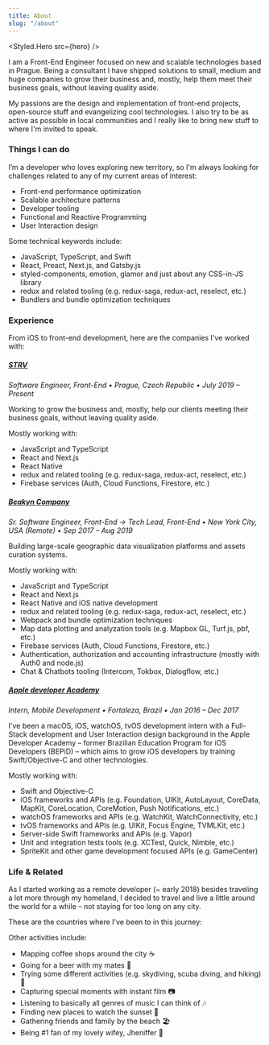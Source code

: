 ```yaml
---
title: About
slug: "/about"
---
```




<Styled.Hero src={hero} />

I am a Front-End Engineer focused on new and scalable technologies based in Prague. Being a consultant I have shipped solutions to small, medium and huge companies to grow their business and, mostly, help them meet their business goals, without leaving quality aside.

My passions are the design and implementation of front-end projects, open-source stuff and evangelizing cool technologies. I also try to be as active as possible in local communities and I really like to bring new stuff to where I'm invited to speak.

### Things I can do

I’m a developer who loves exploring new territory, so I'm always looking for challenges related to any of my current areas of interest:

- Front-end performance optimization
- Scalable architecture patterns
- Developer tooling
- Functional and Reactive Programming
- User Interaction design

Some technical keywords include:

- JavaScript, TypeScript, and Swift
- React, Preact, Next.js, and Gatsby.js
- styled-components, emotion, glamor and just about any CSS-in-JS library
- redux and related tooling (e.g. redux-saga, redux-act, reselect, etc.)
- Bundlers and bundle optimization techniques

### Experience

From iOS to front-end development, here are the companies I've worked with:

##### [STRV](https://www.strv.com)

_Software Engineer, Front-End • Prague, Czech Republic • July 2019 – Present_

Working to grow the business and, mostly, help our clients meeting their business goals, without leaving quality aside.

Mostly working with:

- JavaScript and TypeScript
- React and Next.js
- React Native
- redux and related tooling (e.g. redux-saga, redux-act, reselect, etc.)
- Firebase services (Auth, Cloud Functions, Firestore, etc.)

##### [Beakyn Company](https://beakyn.com)

_Sr. Software Engineer, Front-End → Tech Lead, Front-End • New York City, USA (Remote) • Sep 2017 – Aug 2019_

Building large-scale geographic data visualization platforms and assets curation systems.

Mostly working with:

- JavaScript and TypeScript
- React and Next.js
- React Native and iOS native development
- redux and related tooling (e.g. redux-saga, redux-act, reselect, etc.)
- Webpack and bundle optimization techniques
- Map data plotting and analyzation tools (e.g. Mapbox GL, Turf.js, pbf, etc.)
- Firebase services (Auth, Cloud Functions, Firestore, etc.)
- Authentication, authorization and accounting infrastructure (mostly with Auth0 and node.js)
- Chat & Chatbots tooling (Intercom, Tokbox, Dialogflow, etc.)

##### [Apple developer Academy](http://developeracademy.ifce.edu.br)

_Intern, Mobile Development • Fortaleza, Brazil • Jan 2016 – Dec 2017_

I've been a macOS, iOS, watchOS, tvOS development intern with a Full-Stack development and User Interaction design background in the Apple Developer Academy – former Brazilian Education Program for iOS Developers (BEPiD) – which aims to grow iOS developers by training Swift/Objective-C and other technologies.

Mostly working with:

- Swift and Objective-C
- iOS frameworks and APIs (e.g. Foundation, UIKit, AutoLayout, CoreData, MapKit, CoreLocation, CoreMotion, Push Notifications, etc.)
- watchOS frameworks and APIs (e.g. WatchKit, WatchConnectivity, etc.)
- tvOS frameworks and APIs (e.g. UIKit, Focus Engine, TVMLKit, etc.)
- Server-side Swift frameworks and APIs (e.g. Vapor)
- Unit and integration tests tools (e.g. XCTest, Quick, Nimble, etc.)
- SpriteKit and other game development focused APIs (e.g. GameCenter)

### Life & Related

As I started working as a remote developer (~ early 2018) besides traveling a lot more through my homeland, I decided to travel and live a little around the world for a while – not staying for too long on any city.

These are the countries where I've been to in this journey:

<Map map={map} data={data} />

Other activities include:

- Mapping coffee shops around the city ☕
- Going for a beer with my mates 🍻
- Trying some different activities (e.g. skydiving, scuba diving, and hiking) 🤘
- Capturing special moments with instant film 📷
- Listening to basically all genres of music I can think of 🎶
- Finding new places to watch the sunset 🌇
- Gathering friends and family by the beach 🏖️
- Being #1 fan of my lovely wifey, Jheniffer 💑
